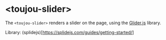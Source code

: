 # &lt;toujou-slider&gt;
The `<toujou-slider>` renders a slider on the page, using the [Glider.js](https://nickpiscitelli.github.io/Glider.js/) library.

Library: (splidejs)[https://splidejs.com/guides/getting-started/]